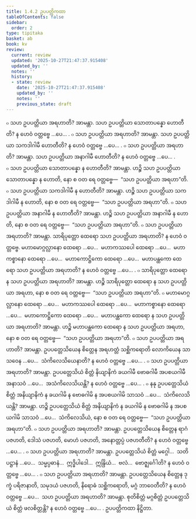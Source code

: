 ```yaml
---
title: 1.4.2 ဥပပတ္တိကထာ
tableOfContents: false
sidebar:
  order: 2
type: tipitaka
basket: ab
book: kv
review:
  current: review
  updated: '2025-10-27T21:47:37.915408'
  updated_by: ''
  notes: ''
  history:
  - state: review
    date: '2025-10-27T21:47:37.915408'
    updated_by: ''
    notes: ''
    previous_state: draft
---
```



<ReviewStatus review={frontmatter.review} showDetails={true} />

<HypothesisAnnotation frontmatter={frontmatter} />

<DynamicBreadcrumb />

<Division number="388" book="kv" e="ch" v="32" p="203">

<Paragraph number="1299" book="kv">
๐ သဟ ဥပပတ္တိယာ အရဟာတိ? အာမန္တာ. သဟ ဥပပတ္တိယာ သောတာပန္နော ဟောတီတိ? န ဟေဝံ ဝတ္တဗ္ဗေ …ပေ… .
</Paragraph>

<Paragraph number="1300" book="kv">
๐ သဟ ဥပပတ္တိယာ အရဟာတိ? အာမန္တာ. သဟ ဥပပတ္တိယာ သကဒါဂါမီ ဟောတီတိ? န ဟေဝံ ဝတ္တဗ္ဗေ …ပေ… .
</Paragraph>

<Paragraph number="1301" book="kv">
๐ သဟ ဥပပတ္တိယာ အရဟာတိ? အာမန္တာ. သဟ ဥပပတ္တိယာ အနာဂါမီ ဟောတီတိ? န ဟေဝံ ဝတ္တဗ္ဗေ …ပေ… .
</Paragraph>

<Paragraph number="1302" book="kv">
๐ သဟ ဥပပတ္တိယာ သောတာပန္နော န ဟောတီတိ? အာမန္တာ. ဟဉ္စိ သဟ ဥပပတ္တိယာ သောတာပန္နော န ဟောတိ, နော စ ဝတ ရေ ဝတ္တဗ္ဗေ—  “သဟ ဥပပတ္တိယာ အရဟာ”တိ.
</Paragraph>

<Paragraph number="1303" book="kv">
๐ သဟ ဥပပတ္တိယာ သကဒါဂါမီ န ဟောတီတိ? အာမန္တာ. ဟဉ္စိ သဟ ဥပပတ္တိယာ သကဒါဂါမီ န ဟောတိ, နော စ ဝတ ရေ ဝတ္တဗ္ဗေ—  “သဟ ဥပပတ္တိယာ အရဟာ”တိ.
</Paragraph>

<Paragraph number="1304" book="kv">
๐ သဟ ဥပပတ္တိယာ အနာဂါမီ န ဟောတီတိ? အာမန္တာ. ဟဉ္စိ သဟ ဥပပတ္တိယာ အနာဂါမီ န ဟောတိ, နော စ ဝတ ရေ ဝတ္တဗ္ဗေ—  “သဟ ဥပပတ္တိယာ အရဟာ”တိ.
</Paragraph>

</Division>
<Division number="389" book="kv" e="ch" v="32" p="203">

<Paragraph number="1305" book="kv">
๐ သဟ ဥပပတ္တိယာ အရဟာတိ? အာမန္တာ. သာရိပုတ္တော ထေရော သဟ ဥပပတ္တိယာ အရဟာတိ? န ဟေဝံ ဝတ္တဗ္ဗေ. မဟာမောဂ္ဂလ္လာနော ထေရော …ပေ…  မဟာကဿပေါ ထေရော …ပေ…  မဟာကစ္စာနော ထေရော …ပေ…  မဟာကောဋ္ဌိကော ထေရော …ပေ…  မဟာပန္ထကော ထေရော သဟ ဥပပတ္တိယာ အရဟာတိ? န ဟေဝံ ဝတ္တဗ္ဗေ …ပေ… .
</Paragraph>

<Paragraph number="1306" book="kv">
๐ သာရိပုတ္တော ထေရော န သဟ ဥပပတ္တိယာ အရဟာတိ? အာမန္တာ. ဟဉ္စိ သာရိပုတ္တော ထေရော န သဟ ဥပပတ္တိယာ အရဟာ, နော စ ဝတ ရေ ဝတ္တဗ္ဗေ—  “သဟ ဥပပတ္တိယာ အရဟာ”တိ.
</Paragraph>

<Paragraph number="1307" book="kv">
๐ မဟာမောဂ္ဂလ္လာနော ထေရော …ပေ…  မဟာကဿပေါ ထေရော …ပေ…  မဟာကစ္စာနော ထေရော …ပေ…  မဟာကောဋ္ဌိကော ထေရော …ပေ…  မဟာပန္ထကော ထေရော န သဟ ဥပပတ္တိယာ အရဟာတိ? အာမန္တာ. ဟဉ္စိ မဟာပန္ထကော ထေရော န သဟ ဥပပတ္တိယာ အရဟာ, နော စ ဝတ ရေ ဝတ္တဗ္ဗေ—  “သဟ ဥပပတ္တိယာ အရဟာ”တိ.
</Paragraph>

</Division>
<Division number="390" book="kv" e="ch" v="32" p="204">

<Paragraph number="1308" book="kv">
๐ သဟ ဥပပတ္တိယာ အရဟာတိ? အာမန္တာ. ဥပပတ္တေသိယေန စိတ္တေန အရဟတ္တံ သစ္ဆိကရောတိ လောကိယေန သာသဝေန …ပေ…  သံကိလေသိယေနာတိ? န ဟေဝံ ဝတ္တဗ္ဗေ …ပေ… .
</Paragraph>

<Paragraph number="1309" book="kv">
๐ သဟ ဥပပတ္တိယာ အရဟာတိ? အာမန္တာ. ဥပပတ္တေသိယံ စိတ္တံ နိယျာနိကံ ခယဂါမီ ဗောဓဂါမီ အပစယဂါမီ အနာသဝံ …ပေ…  အသံကိလေသိယန္တိ? န ဟေဝံ ဝတ္တဗ္ဗေ …ပေ… .
</Paragraph>

<Paragraph number="1310" book="kv">
๐ နနု ဥပပတ္တေသိယံ စိတ္တံ အနိယျာနိကံ န ခယဂါမိ န ဗောဓဂါမိ န အပစယဂါမိ သာသဝံ …ပေ…  သံကိလေသိယန္တိ? အာမန္တာ. ဟဉ္စိ ဥပပတ္တေသိယံ စိတ္တံ အနိယျာနိကံ န ခယဂါမိ န ဗောဓဂါမိ န အပစယဂါမိ သာသဝံ …ပေ…  သံကိလေသိယံ, နော စ ဝတ ရေ ဝတ္တဗ္ဗေ—  “သဟ ဥပပတ္တိယာ အရဟာ”တိ.
</Paragraph>

<Paragraph number="1311" book="kv">
๐ သဟ ဥပပတ္တိယာ အရဟာတိ? အာမန္တာ. ဥပပတ္တေသိယေန စိတ္တေန ရာဂံ ပဇဟတိ, ဒေါသံ ပဇဟတိ, မောဟံ ပဇဟတိ, အနောတ္တပ္ပံ ပဇဟတီတိ? န ဟေဝံ ဝတ္တဗ္ဗေ …ပေ… .
</Paragraph>

<Paragraph number="1312" book="kv">
๐ သဟ ဥပပတ္တိယာ အရဟာတိ? အာမန္တာ. ဥပပတ္တေသိယံ စိတ္တံ မဂ္ဂေါ…  သတိပဋ္ဌာနံ …ပေ…  သမ္မပ္ပဓာနံ…  ဣဒ္ဓိပါဒေါ…  ဣန္ဒြိယံ…  ဗလံ…  ဗောဇ္ဈင်္ဂေါတိ? န ဟေဝံ ဝတ္တဗ္ဗေ …ပေ… .
</Paragraph>

<Paragraph number="1313" book="kv">
๐ သဟ ဥပပတ္တိယာ အရဟာတိ? အာမန္တာ. ဥပပတ္တေသိယေန စိတ္တေန ဒုက္ခံ ပရိဇာနာတိ, သမုဒယံ ပဇဟတိ, နိရောဓံ သစ္ဆိကရောတိ, မဂ္ဂံ ဘာဝေတီတိ? န ဟေဝံ ဝတ္တဗ္ဗေ …ပေ…  သဟ ဥပပတ္တိယာ အရဟာတိ? အာမန္တာ. စုတိစိတ္တံ မဂ္ဂစိတ္တံ ဥပပတ္တေသိယံ စိတ္တံ ဖလစိတ္တန္တိ? န ဟေဝံ ဝတ္တဗ္ဗေ …ပေ… .

</Paragraph>
</Division>

<Paragraph number="1314" type="center" book="kv">
ဥပပတ္တိကထာ နိဋ္ဌိတာ.
</Paragraph>